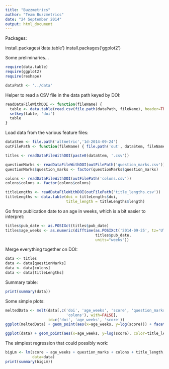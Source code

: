 ```yaml
---
title: "Buzzmetrics"
author: "Team Buzzmetrics"
date: "24 September 2014"
output: html_document
---
```


Packages:

install.packages('data.table')
install.packages('ggplot2')

Some preliminaries...

```r
require(data.table)
require(ggplot2)
require(reshape)

dataPath <- '../data'
```

Helper to read a CSV file in the data path keyed by DOI:

```r
readDataFileWithDOI <- function(fileName) {
  table <- data.table(read.csv(file.path(dataPath, fileName), header=TRUE))
  setkey(table, 'doi')
  table
}
```

Load data from the various feature files:

```r
dataStem <- file.path('altmetric','1d-2014-09-24')
outFilePath <- function(fileName) { file.path('out', dataStem, fileName) }

titles <- readDataFileWithDOI(paste0(dataStem, '.csv'))

questionMarks <- readDataFileWithDOI(outFilePath('question_marks.csv'))
questionMarks$question_marks <- factor(questionMarks$question_marks)

colons <- readDataFileWithDOI(outFilePath('colons.csv'))
colons$colons <- factor(colons$colons)

titleLengths <- readDataFileWithDOI(outFilePath('title_lengths.csv'))
titleLengths <- data.table(doi = titleLengths$doi,
                           title_length = titleLengths$length)
```

Go from publication date to an age in weeks, which is a bit easier to interpret:

```r
titles$pub_date <- as.POSIXct(titles$pub_date)
titles$age_weeks <- as.numeric(difftime(as.POSIXct('2014-09-25', tz='UTC'),
                                        titles$pub_date,
                                        units="weeks"))
```

Merge everything together on DOI:

```r
data <- titles
data <- data[questionMarks]
data <- data[colons]
data <- data[titleLengths]
```

Summary table:

```r
print(summary(data))
```

Some simple plots:

```r
meltedData <- melt(data[,c('doi', 'age_weeks', 'score', 'question_marks',
                           'colons'), with=FALSE],
                   id=c('doi', 'age_weeks', 'score'))
ggplot(meltedData) + geom_point(aes(x=age_weeks, y=log(score))) + facet_grid(variable ~ value)
```

```r
ggplot(data) + geom_point(aes(x=age_weeks, y=log(score), color=title_length))
```

The simplest regression that could possibly work:

```r
bigLm <- lm(score ~ age_weeks + question_marks + colons + title_length,
            data=data)
print(summary(bigLm))
```
